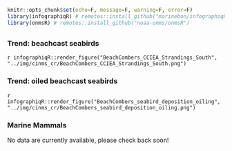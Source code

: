 ```r
knitr::opts_chunk$set(echo=F, message=F, warning=F, error=F)
library(infographiqR) # remotes::install_github("marinebon/infographiqR") 
library(onmsR) # remotes::install_github("noaa-onms/onmsR")
```

## {.tabset}

### Trend: beachcast seabirds

`r infographiqR::render_figure("BeachCombers_CCIEA_Strandings_South", "../img/cinms_cr/BeachCombers_CCIEA_Strandings_South.png")`

### Trend: oiled beachcast seabirds

`r infographiqR::render_figure("BeachCombers_seabird_deposition_oiling", "../img/cinms_cr/BeachCombers_seabird_deposition_oiling.png")`

### Marine Mammals

No data are currently available, please check back soon!
